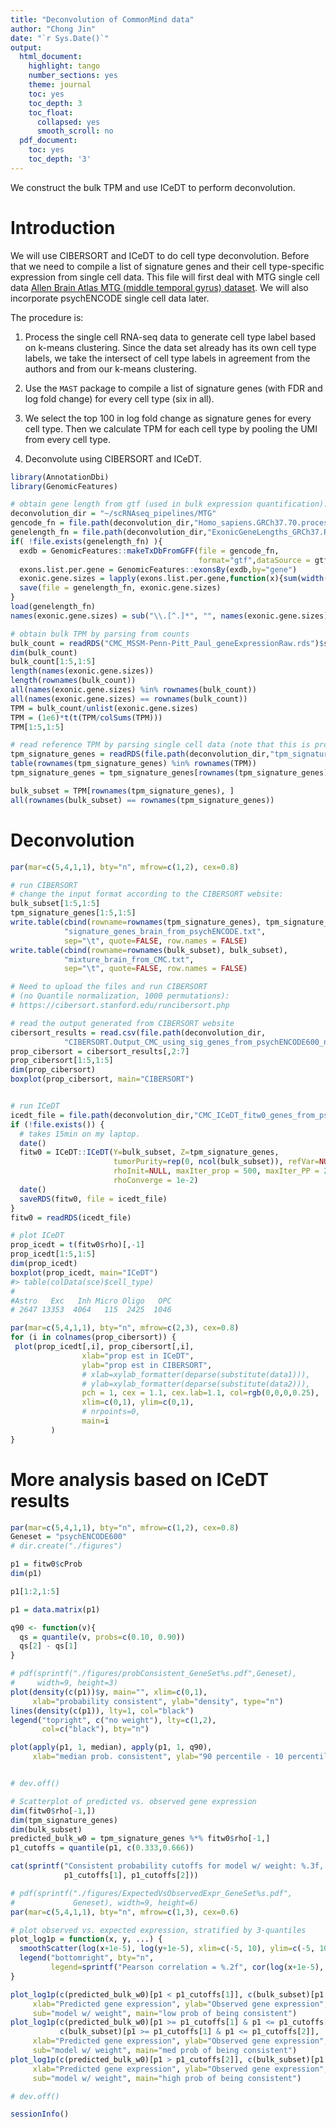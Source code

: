 ```yaml
---
title: "Deconvolution of CommonMind data"
author: "Chong Jin"
date: "`r Sys.Date()`"
output:
  html_document:
    highlight: tango
    number_sections: yes
    theme: journal
    toc: yes
    toc_depth: 3
    toc_float:
      collapsed: yes
      smooth_scroll: no
  pdf_document:
    toc: yes
    toc_depth: '3'
---
```


We construct the bulk TPM and use ICeDT to perform deconvolution.

# Introduction

<!-- We have bulk RNA-seq brain data at: `/pine/scr/p/l/pllittle/CS_eQTL/s3_Real/CMC/CMC_MSSM-Penn-Pitt_Paul_geneExpressionRaw.rds`. -->
<!-- The `so1` matrix is the one that we should use. Use the reference at: `/pine/scr/p/l/pllittle/CS_eQTL/s3_Real/CMC/Homo_sapiens.GRCh37.70.processed.gtf`. -->

We will use CIBERSORT and ICeDT to do cell type deconvolution.
Before that we need to compile a list of signature genes and their cell type-specific expression from single cell data.
This file will first deal with MTG single cell data [Allen Brain Atlas MTG (middle temporal gyrus) dataset](http://celltypes.brain-map.org/rnaseq).
We will also incorporate psychENCODE single cell data later.

The procedure is:

1. Process the single cell RNA-seq data to generate cell type label based on k-means clustering. Since the data set already has
its own cell type labels, we take the intersect of cell type labels in agreement from the authors and from our k-means clustering.

2. Use the `MAST` package to compile a list of signature genes (with FDR and log fold change) for every cell type (six in all).

3. We select the top 100 in log fold change as signature genes for every cell type. Then we calculate TPM for each cell type by pooling the UMI from every cell type.

4. Deconvolute using CIBERSORT and ICeDT.

```r
library(AnnotationDbi)
library(GenomicFeatures)
```

```r
# obtain gene length from gtf (used in bulk expression quantification):
deconvolution_dir = "~/scRNAseq_pipelines/MTG"
gencode_fn = file.path(deconvolution_dir,"Homo_sapiens.GRCh37.70.processed.gtf")
genelength_fn = file.path(deconvolution_dir,"ExonicGeneLengths_GRCh37.RData")
if( !file.exists(genelength_fn) ){
  exdb = GenomicFeatures::makeTxDbFromGFF(file = gencode_fn,
                                          format="gtf",dataSource = gtf_link)
  exons.list.per.gene = GenomicFeatures::exonsBy(exdb,by="gene")
  exonic.gene.sizes = lapply(exons.list.per.gene,function(x){sum(width(reduce(x)))})
  save(file = genelength_fn, exonic.gene.sizes)
}
load(genelength_fn)
names(exonic.gene.sizes) = sub("\\.[^.]*", "", names(exonic.gene.sizes))
```

```r
# obtain bulk TPM by parsing from counts
bulk_count = readRDS("CMC_MSSM-Penn-Pitt_Paul_geneExpressionRaw.rds")$so1
dim(bulk_count)
bulk_count[1:5,1:5]
length(names(exonic.gene.sizes))
length(rownames(bulk_count))
all(names(exonic.gene.sizes) %in% rownames(bulk_count))
all(names(exonic.gene.sizes) == rownames(bulk_count))
TPM = bulk_count/unlist(exonic.gene.sizes)
TPM = (1e6)*t(t(TPM/colSums(TPM)))
TPM[1:5,1:5]

# read reference TPM by parsing single cell data (note that this is probably in hg38:)
tpm_signature_genes = readRDS(file.path(deconvolution_dir,"tpm_signature_genes.rds"))
table(rownames(tpm_signature_genes) %in% rownames(TPM))
tpm_signature_genes = tpm_signature_genes[rownames(tpm_signature_genes) %in% rownames(TPM),]
```


```r
bulk_subset = TPM[rownames(tpm_signature_genes), ]
all(rownames(bulk_subset) == rownames(tpm_signature_genes))
```

# Deconvolution

```r
par(mar=c(5,4,1,1), bty="n", mfrow=c(1,2), cex=0.8)

# run CIBERSORT 
# change the input format according to the CIBERSORT website:
bulk_subset[1:5,1:5]
tpm_signature_genes[1:5,1:5]
write.table(cbind(rowname=rownames(tpm_signature_genes), tpm_signature_genes),
            "signature_genes_brain_from_psychENCODE.txt",
            sep="\t", quote=FALSE, row.names = FALSE)
write.table(cbind(rowname=rownames(bulk_subset), bulk_subset), 
            "mixture_brain_from_CMC.txt",
            sep="\t", quote=FALSE, row.names = FALSE)

# Need to upload the files and run CIBERSORT
# (no Quantile normalization, 1000 permutations):
# https://cibersort.stanford.edu/runcibersort.php

# read the output generated from CIBERSORT website 
cibersort_results = read.csv(file.path(deconvolution_dir,
            "CIBERSORT.Output_CMC_using_sig_genes_from_psychENCODE600_no_QN.csv"))
prop_cibersort = cibersort_results[,2:7]
prop_cibersort[1:5,1:5]
dim(prop_cibersort)
boxplot(prop_cibersort, main="CIBERSORT")


# run ICeDT
icedt_file = file.path(deconvolution_dir,"CMC_ICeDT_fitw0_genes_from_psychENCODE.rds")
if (!file.exists()) {
  # takes 15min on my laptop.
  date()
  fitw0 = ICeDT::ICeDT(Y=bulk_subset, Z=tpm_signature_genes, 
                       tumorPurity=rep(0, ncol(bulk_subset)), refVar=NULL,
                       rhoInit=NULL, maxIter_prop = 500, maxIter_PP = 250, 
                       rhoConverge = 1e-2)
  date()
  saveRDS(fitw0, file = icedt_file)
}
fitw0 = readRDS(icedt_file)

# plot ICeDT
prop_icedt = t(fitw0$rho)[,-1]
prop_icedt[1:5,1:5]
dim(prop_icedt)
boxplot(prop_icedt, main="ICeDT")
#> table(colData(sce)$cell_type)
#
#Astro   Exc   Inh Micro Oligo   OPC 
# 2647 13353  4064   115  2425  1046 
```


```r
par(mar=c(5,4,1,1), bty="n", mfrow=c(2,3), cex=0.8)
for (i in colnames(prop_cibersort)) {
 plot(prop_icedt[,i], prop_cibersort[,i],
                xlab="prop est in ICeDT",
                ylab="prop est in CIBERSORT",
                # xlab=xylab_formatter(deparse(substitute(data1))),
                # ylab=xylab_formatter(deparse(substitute(data2))),
                pch = 1, cex = 1.1, cex.lab=1.1, col=rgb(0,0,0,0.25),
                xlim=c(0,1), ylim=c(0,1),
                # nrpoints=0,
                main=i
         )
}
```

# More analysis based on ICeDT results


```r
par(mar=c(5,4,1,1), bty="n", mfrow=c(1,2), cex=0.8)
Geneset = "psychENCODE600"
# dir.create("./figures")

p1 = fitw0$cProb
dim(p1)

p1[1:2,1:5]

p1 = data.matrix(p1)

q90 <- function(v){
  qs = quantile(v, probs=c(0.10, 0.90))
  qs[2] - qs[1]
}

# pdf(sprintf("./figures/probConsistent_GeneSet%s.pdf",Geneset), 
#     width=9, height=3)
plot(density(c(p1))$y, main="", xlim=c(0,1),
     xlab="probability consistent", ylab="density", type="n")
lines(density(c(p1)), lty=1, col="black")
legend("topright", c("no weight"), lty=c(1,2), 
       col=c("black"), bty="n")

plot(apply(p1, 1, median), apply(p1, 1, q90), 
     xlab="median prob. consistent", ylab="90 percentile - 10 percentile")


# dev.off()

# Scatterplot of predicted vs. observed gene expression
dim(fitw0$rho[-1,])
dim(tpm_signature_genes)
dim(bulk_subset)
predicted_bulk_w0 = tpm_signature_genes %*% fitw0$rho[-1,]
p1_cutoffs = quantile(p1, c(0.333,0.666))

cat(sprintf("Consistent probability cutoffs for model w/ weight: %.3f, %.3f \n", 
            p1_cutoffs[1], p1_cutoffs[2]))
```


```r
# pdf(sprintf("./figures/ExpectedVsObservedExpr_GeneSet%s.pdf", 
#             Geneset), width=9, height=6)
par(mar=c(5,4,1,1), bty="n", mfrow=c(1,3), cex=0.6)

# plot observed vs. expected expression, stratified by 3-quantiles
plot_log1p = function(x, y, ...) {
  smoothScatter(log(x+1e-5), log(y+1e-5), xlim=c(-5, 10), ylim=c(-5, 10), ...)
  legend("bottomright", bty="n",
         legend=sprintf("Pearson correlation = %.2f", cor(log(x+1e-5), log(y+1e-5))))
}

plot_log1p(c(predicted_bulk_w0)[p1 < p1_cutoffs[1]], c(bulk_subset)[p1 < p1_cutoffs[1]], 
     xlab="Predicted gene expression", ylab="Observed gene expression",
     sub="model w/ weight", main="low prob of being consistent")
plot_log1p(c(predicted_bulk_w0)[p1 >= p1_cutoffs[1] & p1 <= p1_cutoffs[2]], 
           c(bulk_subset)[p1 >= p1_cutoffs[1] & p1 <= p1_cutoffs[2]], 
     xlab="Predicted gene expression", ylab="Observed gene expression",
     sub="model w/ weight", main="med prob of being consistent")
plot_log1p(c(predicted_bulk_w0)[p1 > p1_cutoffs[2]], c(bulk_subset)[p1 > p1_cutoffs[2]], 
     xlab="Predicted gene expression", ylab="Observed gene expression",
     sub="model w/ weight", main="high prob of being consistent")

# dev.off()
```

```r
sessionInfo()
```